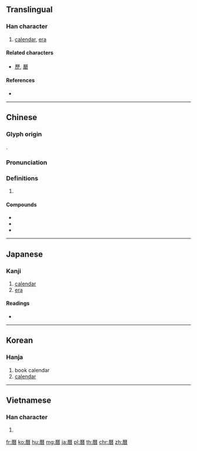 {{also|暦|历}}
==Translingual==
{{Han simplified forms|曆|暦|历}}

===Han character===
{{Han char|rn=72|rad=日|as=12|sn=16|four=71269|canj=MHDA,MDA|ids=⿸厤日}}

# [[calendar]], [[era]]

====Related characters====
* [[歷]], [[磿]]

====References====
* {{Han ref|kx=0500.100|dkj=14171|dj=0870.080|hdz=21536.020|uh=66C6|ud=26310|bh=BEE4|bd=48868}}

----

==Chinese==
{{zh-forms|s=历}}

===Glyph origin===
{{Han etym}}
{{Han compound|厤|日|c1=p|c2=s|t1=calendar|t2=sun|ls=psc}}.

===Pronunciation===
{{zh-pron
|m=lì
|c=lik6
|h=pfs=la̍k
|mn=la̍h/le̍k
|mn_note=la̍h - vernacular; le̍k - literary
|mc=y
|oc=y
|ma=
|cat=n
}}

===Definitions===
{{zh-hanzi}}

# {{rfdef|lang=zh}}

====Compounds====
* {{zh-l|曆本}}
* {{zh-l|曆書}}
* {{zh-l|曆數}}

----

==Japanese==

===Kanji===
{{ja-kanji|grade=|rs=日12}}

# [[calendar]]
# [[era]]

====Readings====
* {{ja-readings|on=[[れき]] (reki)|kun=[[こよみ]] (koyomi)}}

----

==Korean==

===Hanja===
{{ko-hanja|hangeul=[[력]], [[역]]|eumhun=|rv=ryeok, yeok|mr=ryŏk, yŏk|y=lyek, yek}}

# book calendar
# [[calendar]]

----

==Vietnamese==

===Han character===
{{vi-hantu|[[lịch]], [[rếch]], [[rích]], [[rịch]]|rs=日12}}

# {{defn|lang=vi|sort=日12}}

[[fr:曆]]
[[ko:曆]]
[[hu:曆]]
[[mg:曆]]
[[ja:曆]]
[[pl:曆]]
[[th:曆]]
[[chr:曆]]
[[zh:曆]]